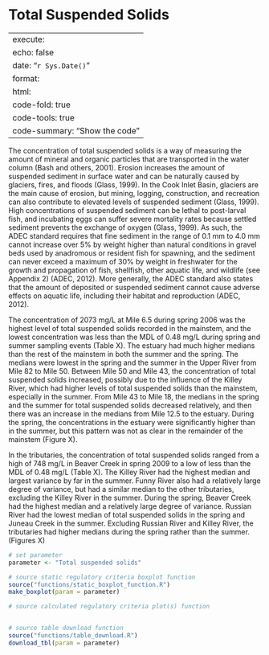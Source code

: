 # Total Suspended Solids

---
execute:
  echo: false
date: "`r Sys.Date()`"
format:
  html:
    code-fold: true
    code-tools: true
    code-summary: "Show the code"
---

The concentration of total suspended solids is a way of measuring the amount of mineral and organic particles that are transported in the water column (Bash and others, 2001). Erosion increases the amount of suspended sediment in surface water and can be naturally caused by glaciers, fires, and floods (Glass, 1999). In the Cook Inlet Basin, glaciers are the main cause of erosion, but mining, logging, construction, and recreation can also contribute to elevated levels of suspended sediment (Glass, 1999). High concentrations of suspended sediment can be lethal to post-larval fish, and incubating eggs can suffer severe mortality rates because settled sediment prevents the exchange of oxygen (Glass, 1999). As such, the ADEC standard requires that fine sediment in the range of 0.1 mm to 4.0 mm cannot increase over 5% by weight higher than natural conditions in gravel beds used by anadromous or resident fish for spawning, and the sediment can never exceed a maximum of 30% by weight in freshwater for the growth and propagation of fish, shellfish, other aquatic life, and wildlife (see Appendix 2) (ADEC, 2012). More generally, the ADEC standard also states that the amount of deposited or suspended sediment cannot cause adverse effects on aquatic life, including their habitat and reproduction (ADEC, 2012).

The concentration of 2073 mg/L at Mile 6.5 during spring 2006 was the highest level of total suspended solids recorded in the mainstem, and the lowest concentration was less than the MDL of 0.48 mg/L during spring and summer sampling events (Table X). The estuary had much higher medians than the rest of the mainstem in both the summer and the spring. The medians were lowest in the spring and the summer in the Upper River from Mile 82 to Mile 50. Between Mile 50 and Mile 43, the concentration of total suspended solids increased, possibly due to the influence of the Killey River, which had higher levels of total suspended solids than the mainstem, especially in the summer. From Mile 43 to Mile 18, the medians in the spring and the summer for total suspended solids decreased relatively, and then there was an increase in the medians from Mile 12.5 to the estuary. During the spring, the concentrations in the estuary were significantly higher than in the summer, but this pattern was not as clear in the remainder of the mainstem (Figure X).

In the tributaries, the concentration of total suspended solids ranged from a high of 748 mg/L in Beaver Creek in spring 2009 to a low of less than the MDL of 0.48 mg/L (Table X). The Killey River had the highest median and largest variance by far in the summer. Funny River also had a relatively large degree of variance, but had a similar median to the other tributaries, excluding the Killey River in the summer. During the spring, Beaver Creek had the highest median and a relatively large degree of variance. Russian River had the lowest median of total suspended solids in the spring and Juneau Creek in the summer. Excluding Russian River and Killey River, the tributaries had higher medians during the spring rather than the summer. (Figures X)

```r

# set parameter
parameter <- "Total suspended solids"

# source static regulatory criteria boxplot function
source("functions/static_boxplot_function.R")
make_boxplot(param = parameter)

# source calculated regulatory criteria plot(s) function


# source table download function
source("functions/table_download.R")
download_tbl(param = parameter)

```
